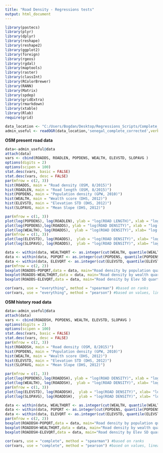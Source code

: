 ```yaml
---
title: "Road Density - Regressions tests"
output: html_document
---
```


```r
library(pastecs)
library(plyr)
library(dplyr)
library(reshape)
library(reshape2)
library(ggplot2)
library(foreign)
library(rgeos)
library(rgdal)
library(maptools)
library(raster)
library(classInt)
library(RColorBrewer)
library(RANN)
library(Matrix)
library(spdep)
library(gridExtra)
library(rmarkdown)
library(xtable)
library(Rlab)
require(grid)
```


```r
data_location <- "C:/Users/Bogdan/Desktop/Regressions_Scripts/Complete_SHP"
admin_useful <- readOGR(data_location,'senegal_complete_corrected',verbose=FALSE)
```

**OSM present road data**

```r
data<-admin_useful@data
attach(data)
vars <- cbind(ROADDS, ROADLEN, POPDENS, WEALTH, ELEVSTD, SLOPAVG )
options(digits = 2)
options(scipen = 100)
stat.desc(vars, basic = FALSE)
stat.desc(vars, desc = FALSE)
par(mfrow = c(2, 3))
hist(ROADDS, main = "Road density (OSM, 8/2015)")
hist(ROADLEN, main = "Road length (OSM, 8/2015)")
hist(POPDENS, main = "Population density (GPW, 2010)")
hist(WEALTH, main = "Wealth score (DHS, 2012)")
hist(ELEVSTD, main = "Elevation STD (DHS, 2012)")
hist(SLOPAVG, main = "Mean Slope (DHS, 2012)")
```

```r
par(mfrow = c(1, 3))
plot(log(POPDENS), log(ROADLEN), ylab = "log(ROAD LENGTH)", xlab = "log(POPULATION DENSITY)")
plot(log(POPDENS),log(ROADDS), ylab = "log(ROAD DENSITY)", xlab = "log(POPULATION DENSITY)")
plot(log(WEALTH), log(ROADDS),  ylab = "log(ROAD DENSITY)", xlab= "log(WEALTH)")
par(mfrow = c(1, 3))
plot(log(ELEVSTD), log(ROADDS),  ylab = "log(ROAD DENSITY)", xlab= "log(ELEVATION SD)")
plot(log(SLOPAVG), log(ROADDS),  ylab = "log(ROAD DENSITY)", xlab= "log(SLOPE AVG)")
```

```r
data <- within(data, WEALTHQRT <- as.integer(cut(WEALTH, quantile(WEALTH, probs=0:4/4), include.lowest=TRUE)))
data <- within(data, POPQRT <- as.integer(cut(POPDENS, quantile(POPDENS, probs=0:4/4), include.lowest = TRUE)))
data <- within(data, ELEVQRT <- as.integer(cut(ELEVSTD, quantile(ELEVSTD, probs=0:4/4), include.lowest = TRUE)))
par(mfrow = c(2, 2))
boxplot(ROADDS~POPQRT,data = data, main="Road density by population quartiles", xlab="POPULATION DENSITY, BY QUARTILES", ylab="ROAD DENSITY")
boxplot(ROADDS~WEALTHQRT,data = data, main="Road density by wealth quartiles", xlab="WEALTH, BY QUARTILES", ylab="ROAD DENSITY")
boxplot(ROADDS~ELEVQRT,data = data, main="Road density by Elev SD quartiles", xlab="ELEV SD, BY QUARTILES", ylab="ROAD DENSITY")
```

```r
cor(vars, use = "everything", method = "spearman") #based on ranks
cor(vars, use = "everything", method = "pearson") #based on values, linear relationship
```

**OSM history road data**

```r
data<-admin_useful@data
attach(data)
vars <- cbind(ROADDSH, POPDENS, WEALTH, ELEVSTD, SLOPAVG )
options(digits = 2)
options(scipen = 100)
stat.desc(vars, basic = FALSE)
stat.desc(vars, desc = FALSE)
par(mfrow = c(2, 3))
hist(ROADDSH, main = "Road density (OSM, 8/2015)")
hist(POPDENS, main = "Population density (GPW, 2010)")
hist(WEALTH, main = "Wealth score (DHS, 2012)")
hist(ELEVSTD, main = "Elevation STD (DHS, 2012)")
hist(SLOPAVG, main = "Mean Slope (DHS, 2012)")
```

```r
par(mfrow = c(1, 3))
plot(log(POPDENS),log(ROADDSH), ylab = "log(ROAD DENSITY)", xlab = "log(POPULATION DENSITY)")
plot(log(WEALTH), log(ROADDSH),  ylab = "log(ROAD DENSITY)", xlab= "log(WEALTH)")
par(mfrow = c(1, 3))
plot(log(ELEVSTD), log(ROADDSH),  ylab = "log(ROAD DENSITY)", xlab= "log(ELEVATION SD)")
plot(log(SLOPAVG), log(ROADDSH),  ylab = "log(ROAD DENSITY)", xlab= "log(SLOPE AVG)")
```

```r
data <- within(data, WEALTHQRT <- as.integer(cut(WEALTH, quantile(WEALTH, probs=0:4/4), include.lowest=TRUE)))
data <- within(data, POPQRT <- as.integer(cut(POPDENS, quantile(POPDENS, probs=0:4/4), include.lowest = TRUE)))
data <- within(data, ELEVQRT <- as.integer(cut(ELEVSTD, quantile(ELEVSTD, probs=0:4/4), include.lowest = TRUE)))
par(mfrow = c(2, 2))
boxplot(ROADDSH~POPQRT,data = data, main="Road density by population quartiles", xlab="POPULATION DENSITY, BY QUARTILES", ylab="ROAD DENSITY")
boxplot(ROADDSH~WEALTHQRT,data = data, main="Road density by wealth quartiles", xlab="WEALTH, BY QUARTILES", ylab="ROAD DENSITY")
boxplot(ROADDSH~ELEVQRT,data = data, main="Road density by Elev SD quartiles", xlab="ELEV SD, BY QUARTILES", ylab="ROAD DENSITY")
```

```r
cor(vars, use = "complete", method = "spearman") #based on ranks
cor(vars, use = "complete", method = "pearson") #based on values, linear relationship
```
